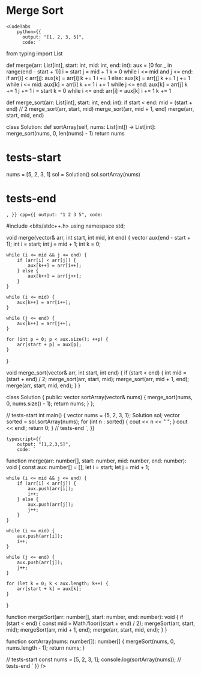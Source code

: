 
# Merge Sort

<PracticeLinks leetcode="sort-an-array" />

    <CodeTabs
        python={{
          output: "[1, 2, 3, 5]",
          code: `

from typing import List


def merge(arr: List[int], start: int, mid: int, end: int):
    aux = [0 for _ in range(end - start + 1)]
    i = start
    j = mid + 1
    k = 0
    while i <= mid and j <= end:
        if arr[i] < arr[j]:
            aux[k] = arr[i]
            k += 1
            i += 1
        else:
            aux[k] = arr[j]
            k += 1
            j += 1
    while i <= mid:
        aux[k] = arr[i]
        k += 1
        i += 1
    while j <= end:
        aux[k] = arr[j]
        k += 1
        j += 1
    i = start
    k = 0
    while i <= end:
        arr[i] = aux[k]
        i += 1
        k += 1


def merge_sort(arr: List[int], start: int, end: int):
    if start < end:
        mid = (start + end) // 2
        merge_sort(arr, start, mid)
        merge_sort(arr, mid + 1, end)
        merge(arr, start, mid, end)


class Solution:
    def sortArray(self, nums: List[int]) -> List[int]:
        merge_sort(nums, 0, len(nums) - 1)
        return nums


# tests-start
nums = [5, 2, 3, 1]
sol = Solution()
sol.sortArray(nums)
# tests-end
`,
        }}
        cpp={{
          output: "1 2 3 5",
          code: `

#include <bits/stdc++.h>
using namespace std;


void merge(vector<int>& arr, int start, int mid, int end) {
    vector<int> aux(end - start + 1);
    int i = start;
    int j = mid + 1;
    int k = 0;

    while (i <= mid && j <= end) {
        if (arr[i] < arr[j]) {
            aux[k++] = arr[i++];
        } else {
            aux[k++] = arr[j++];
        }
    }

    while (i <= mid) {
        aux[k++] = arr[i++];
    }

    while (j <= end) {
        aux[k++] = arr[j++];
    }

    for (int p = 0; p < aux.size(); ++p) {
        arr[start + p] = aux[p];
    }
}

void merge_sort(vector<int>& arr, int start, int end) {
    if (start < end) {
        int mid = (start + end) / 2;
        merge_sort(arr, start, mid);
        merge_sort(arr, mid + 1, end);
        merge(arr, start, mid, end);
    }
}

class Solution {
   public:
    vector<int> sortArray(vector<int>& nums) {
        merge_sort(nums, 0, nums.size() - 1);
        return nums;
    }
};

// tests-start
int main() {
    vector<int> nums = {5, 2, 3, 1};
    Solution sol;
    vector<int> sorted = sol.sortArray(nums);
    for (int n : sorted) {
        cout << n << " ";
    }
    cout << endl;
    return 0;
}
// tests-end
`,
        }}

    typescript={{
        output: "[1,2,3,5]",
        code: `
function merge(arr: number[], start: number, mid: number, end: number): void {
    const aux: number[] = [];
    let i = start;
    let j = mid + 1;

    while (i <= mid && j <= end) {
        if (arr[i] < arr[j]) {
            aux.push(arr[i]);
            i++;
        } else {
            aux.push(arr[j]);
            j++;
        }
    }

    while (i <= mid) {
        aux.push(arr[i]);
        i++;
    }

    while (j <= end) {
        aux.push(arr[j]);
        j++;
    }

    for (let k = 0; k < aux.length; k++) {
        arr[start + k] = aux[k];
    }
}

function mergeSort(arr: number[], start: number, end: number): void {
    if (start < end) {
        const mid = Math.floor((start + end) / 2);
        mergeSort(arr, start, mid);
        mergeSort(arr, mid + 1, end);
        merge(arr, start, mid, end);
    }
}

function sortArray(nums: number[]): number[] {
    mergeSort(nums, 0, nums.length - 1);
    return nums;
}

// tests-start
const nums = [5, 2, 3, 1];
console.log(sortArray(nums));
// tests-end
`
    }}
      />